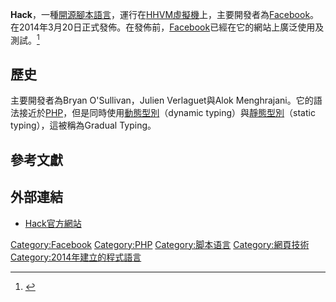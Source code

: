 {{NoteTA|G1=IT}}
{{Infobox programming language
| name = Hack
| logo = Hack (programming language) logo.svg
| logo size = x160px
| released = {{start date and age|2014}}
| designer = Julien Verlaguet, Alok Menghrajani, Drew Paroski, 和其他人<ref>{{cite web|url=http://www.serpentine.com/blog/2014/03/28/where-credit-belongs-for-hack/ |author=Bryan O'Sullivan |title=Where Credit Belongs for Hack |date=2014-03-28 |access-date=2019-02-06}}</ref>
| developer = [[Facebook|Facebook]]
| typing = [[静态类型|静态]], [[动态类型|动态]], [[类型系统|弱类型]], {{en-link|渐进类型|Gradual_typing|渐进}}
| programming language = 
| platform = 
| license = [[MIT许可证|MIT许可证]]<ref name="license">{{cite web
 | url = https://github.com/facebook/hhvm/blob/master/hphp/hack/LICENSE
 | title = facebook/hhvm: hhvm / hphp / hack / LICENSE
 | date = 2018-04-11
 | website = github.com
 | publisher = [[Facebook|Facebook]]
 | access-date = 2019-02-06
}}</ref>
| website = {{URL|https://hacklang.org/}}
| influenced_by = [[PHP|PHP]], [[OCaml|OCaml]], [[Java|Java]], [[C♯|C#]], [[Scala|Scala]], [[Haskell|Haskell]]
| operating_system = [[跨平台|跨平台]]
}}
'''Hack'''，一種[[開源|開源]][[腳本語言|腳本語言]]，運行在[[HHVM|HHVM]][[虛擬機|虛擬機]]上，主要開發者為[[Facebook|Facebook]]。在2014年3月20日正式發佈。在發佈前，[[Facebook|Facebook]]已經在它的網站上廣泛使用及測試。<ref>{{cite web|url=https://code.facebook.com/posts/264544830379293/hack-a-new-programming-language-for-hhvm/|title=Hack: a new programming language for HHVM|date=2014-03-20}}</ref>

==歷史==
主要開發者為Bryan O'Sullivan，Julien Verlaguet與Alok Menghrajani。它的語法接近於[[PHP|PHP]]，但是同時使用[[動態型別|動態型別]]（dynamic typing）與[[靜態型別|靜態型別]]（static typing），這被稱為Gradual Typing。

==參考文獻==
<references/>

==外部連結==
* [http://hacklang.org Hack官方網站]{{en icon}}

{{Compu-stub}}
{{程序设计语言}}
{{PHP}}
{{Facebook navbox}}

[[Category:Facebook|Category:Facebook]]
[[Category:PHP|Category:PHP]]
[[Category:脚本语言|Category:脚本语言]]
[[Category:網頁技術|Category:網頁技術]]
[[Category:2014年建立的程式語言|Category:2014年建立的程式語言]]